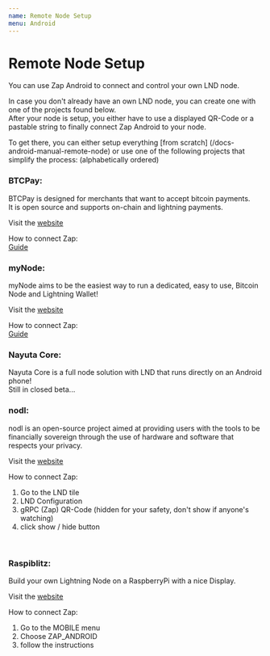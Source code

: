 ```yaml
---
name: Remote Node Setup
menu: Android
---
```


# Remote Node Setup

You can use Zap Android to connect and control your own LND node. <br />

In case you don't already have an own LND node, you can create one with one of the projects found below.<br />
After your node is setup, you either have to use a displayed QR-Code or a pastable string to finally connect Zap Android to your node.


To get there, you can either setup everything [from scratch] (/docs-android-manual-remote-node) or use one of the following projects that simplify the process: (alphabetically ordered)
<br />

### BTCPay:
BTCPay is designed for merchants that want to accept bitcoin payments.<br />
It is open source and supports on-chain and lightning payments.

Visit the [website](https://btcpayserver.org/)

How to connect Zap:<br />
[Guide](/docs-desktop-btcpay-server#step-2-obtain-btcpay-connection-details)
<br />

### myNode:
myNode aims to be the easiest way to run a dedicated, easy to use, Bitcoin Node and Lightning Wallet!

Visit the [website](https://mynodebtc.com/)

How to connect Zap:<br />
[Guide](https://mynodebtc.com/guide/zap)
<br />

### Nayuta Core:
Nayuta Core is a full node solution with LND that runs directly on an Android phone!<br />
Still in closed beta...
<br />

### nodl:
nodl is an open-source project aimed at providing users with the tools to be financially sovereign through the use of hardware and software that respects your privacy. 

Visit the [website](https://www.nodl.it/)

How to connect Zap:<br />

1. Go to the LND tile
2. LND Configuration
3. gRPC (Zap) QR-Code (hidden for your safety, don't show if anyone's watching)
4. click show / hide button

<br />

### Raspiblitz:
Build your own Lightning Node on a RaspberryPi with a nice Display.

Visit the [website](https://github.com/rootzoll/raspiblitz)

How to connect Zap:<br />

1. Go to the MOBILE menu
2. Choose ZAP_ANDROID
3. follow the instructions

<br />